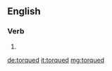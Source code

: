 ==English==

===Verb===
{{head|en}}

# {{en-past of|torque}}

[[de:torqued]]
[[it:torqued]]
[[mg:torqued]]